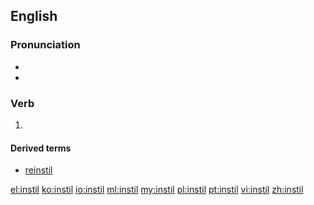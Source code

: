 ==English==
===Pronunciation===
*{{IPA|/ɪnˈstɪl/}}
*{{rhymes|ɪl}}

===Verb===
{{en-verb|instill|ing}}

# {{alternative spelling of|instill}}

====Derived terms====
* [[reinstil]]

[[el:instil]]
[[ko:instil]]
[[io:instil]]
[[ml:instil]]
[[my:instil]]
[[pl:instil]]
[[pt:instil]]
[[vi:instil]]
[[zh:instil]]